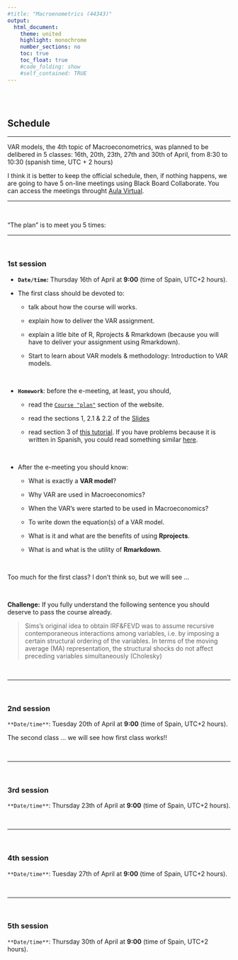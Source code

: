```yaml
---
#title: "Macroenometrics (44343)"
output:
  html_document:
    theme: united
    highlight: monochrome 
    number_sections: no
    toc: true
    toc_float: true
    #code_folding: show
    #self_contained: TRUE
---
```


<br><br>
  
## Schedule

------------------------------

VAR models, the 4th topic of Macroeconometrics, was planned to be delibered in 5 classes: 16th, 20th, 23th, 27th and 30th of April, from 8:30 to 10:30 (spanish time, UTC + 2 hours)

I think it is better to keep the official schedule, then, if nothing happens, we are going to have 5 on-line meetings using Black Board Collaborate. You can access the meetings throught [Aula Virtual](https://aulavirtual.uv.es/course/view.php?id=9759).

------------------------------

<br>

"The plan" is to meet you 5 times:

-----------------------

<br>

### 1st session

- **`Date/time`:** Thursday 16th of April at **9:00** (time of Spain, UTC+2 hours).  

- The first class should be devoted to:  

  - talk about how the course will works.  

  - explain how to deliver the VAR assignment.  

  - explain a litle bite of R, Rprojects & Rmarkdown (because you will have to deliver your assignment using Rmarkdown).  

  - Start to learn about VAR models & methodology: Introduction to VAR models.  

<br>

- **`Homework`**: before the e-meeting, at least, you should,  

    - read the [`Course "plan"`](https://perezp44.github.io/VAR-models-web/01-Course-plan.html) section of the website.  
    
    - read the sections 1, 2.1 & 2.2 of the [Slides](https://perezp44.github.io/VAR-models-web/03-Slides.html)
    
    - read section 3 of [this tutorial](https://perezp44.github.io/VAR-models-web/tt_01_primeros-pasos-con-R.html). If you have problems because it is written in Spanish, you could read something similar [here](https://rstats.wtf/project-oriented-workflow.html){target="_blank"}.

<br>

- After the e-meeting you should know:

   - What is exactly a **VAR model**?
   
   - Why VAR are used in Macroeconomics?
    
   - When the VAR's were started to be used in Macroeconomics?

   - To write down the equation(s) of a VAR model. 
   
   - What is it and what are the benefits of using **Rprojects**.
   
   - What is and what is the utility of **Rmarkdown**.
  

<br>

Too much  for the first class? I don't think so, but we will see ...

<br>

**Challenge:** If you fully understand the following sentence you should deserve to pass the course already.

> Sims's original idea to obtain IRF&FEVD was to assume recursive contemporaneous interactions among variables, i.e. by imposing a certain structural ordering of the variables. In terms of the moving average (MA) representation, the structural shocks do not affect preceding variables simultaneously (Cholesky)



<br>



----------------

<br>

### 2nd session

`**Date/time**`: Tuesday 20th of April at **9:00** (time of Spain, UTC+2 hours).

The second class ... we will see how first class works!!

<br>

----------------

<br>


### 3rd session

`**Date/time**`: Thursday 23th of April at **9:00** (time of Spain, UTC+2 hours).

<br>

----------------

<br>


### 4th session

`**Date/time**`: Tuesday 27th of April at **9:00** (time of Spain, UTC+2 hours).


<br>

----------------

<br>

### 5th session

`**Date/time**`: Thursday 30th of April at **9:00** (time of Spain, UTC+2 hours).


<br><br><br>


